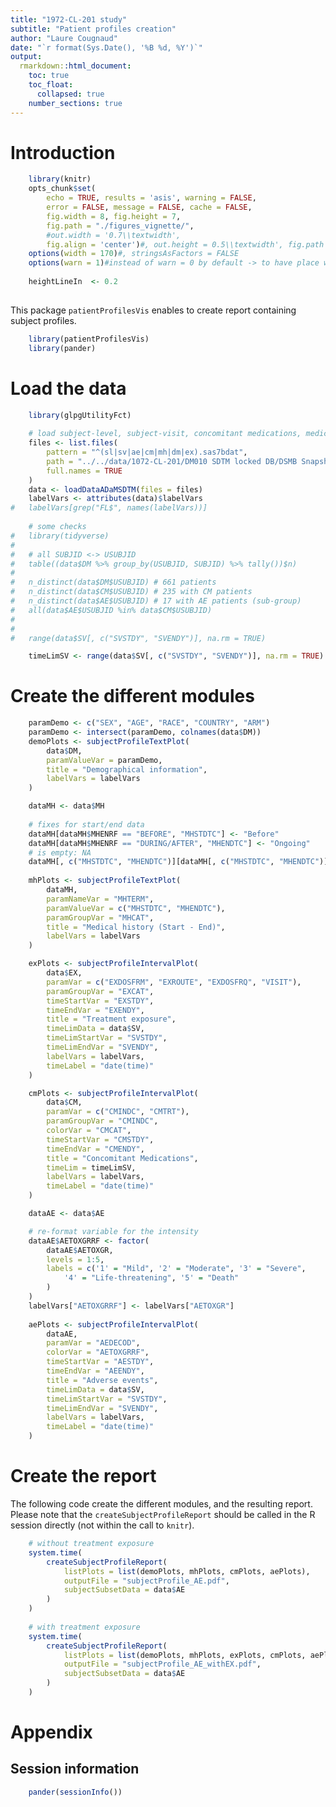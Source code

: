 ---
title: "1972-CL-201 study"
subtitle: "Patient profiles creation"
author: "Laure Cougnaud"
date: "`r format(Sys.Date(), '%B %d, %Y')`"
output: 
  rmarkdown::html_document:
    toc: true
    toc_float:
      collapsed: true
    number_sections: true
---

# Introduction

```{r options, echo = FALSE}
	
	library(knitr)
	opts_chunk$set(
		echo = TRUE, results = 'asis', warning = FALSE, 
		error = FALSE, message = FALSE, cache = FALSE,
		fig.width = 8, fig.height = 7,
		fig.path = "./figures_vignette/",
		#out.width = '0.7\\textwidth', 
		fig.align = 'center')#, out.height = 0.5\\textwidth', fig.path = 'graphs/') 
	options(width = 170)#, stringsAsFactors = FALSE
	options(warn = 1)#instead of warn = 0 by default -> to have place where warnings occur in the call to Sweave function
	
	heightLineIn  <- 0.2
	
```

This package `patientProfilesVis` enables to create report containing subject
profiles.

```{r loadPackages}

	library(patientProfilesVis)
	library(pander)

```

# Load the data

```{r loadData}	
	
	library(glpgUtilityFct)
	
	# load subject-level, subject-visit, concomitant medications, medical history and adverse events data
	files <- list.files(
		pattern = "^(sl|sv|ae|cm|mh|dm|ex).sas7bdat",
		path = "../../data/1072-CL-201/DM010 SDTM locked DB/DSMB Snapshots/transfer 01 20181206/",
		full.names = TRUE
	)
	data <- loadDataADaMSDTM(files = files)
	labelVars <- attributes(data)$labelVars
#	labelVars[grep("FL$", names(labelVars))]
	
	# some checks
#	library(tidyverse)
#	
#	# all SUBJID <-> USUBJID
#	table((data$DM %>% group_by(USUBJID, SUBJID) %>% tally())$n)
#	
#	n_distinct(data$DM$USUBJID) # 661 patients
#	n_distinct(data$CM$USUBJID) # 235 with CM patients
#	n_distinct(data$AE$USUBJID) # 17 with AE patients (sub-group)
#	all(data$AE$USUBJID %in% data$CM$USUBJID)
#	
#	
#	range(data$SV[, c("SVSTDY", "SVENDY")], na.rm = TRUE)

	timeLimSV <- range(data$SV[, c("SVSTDY", "SVENDY")], na.rm = TRUE)

```

# Create the different modules

```{r demographicModule}

	paramDemo <- c("SEX", "AGE", "RACE", "COUNTRY", "ARM")
	paramDemo <- intersect(paramDemo, colnames(data$DM))
	demoPlots <- subjectProfileTextPlot(
		data$DM,
		paramValueVar = paramDemo,
		title = "Demographical information",
		labelVars = labelVars
	)

```

```{r mhModule}

	dataMH <- data$MH
	
	# fixes for start/end data
	dataMH[dataMH$MHENRF == "BEFORE", "MHSTDTC"] <- "Before"
	dataMH[dataMH$MHENRF == "DURING/AFTER", "MHENDTC"] <- "Ongoing"
	# is empty: NA
	dataMH[, c("MHSTDTC", "MHENDTC")][dataMH[, c("MHSTDTC", "MHENDTC")] == ""] <- "Unknown"
	
	mhPlots <- subjectProfileTextPlot(
		dataMH,
		paramNameVar = "MHTERM",
		paramValueVar = c("MHSTDTC", "MHENDTC"),
		paramGroupVar = "MHCAT",
		title = "Medical history (Start - End)",
		labelVars = labelVars
	)

```

```{r exModule}

	exPlots <- subjectProfileIntervalPlot(
		data$EX,
		paramVar = c("EXDOSFRM", "EXROUTE", "EXDOSFRQ", "VISIT"),
		paramGroupVar = "EXCAT",
		timeStartVar = "EXSTDY",
		timeEndVar = "EXENDY",
		title = "Treatment exposure",
		timeLimData = data$SV,
		timeLimStartVar = "SVSTDY", 
		timeLimEndVar = "SVENDY",
		labelVars = labelVars,
		timeLabel = "date(time)"
	)


```

```{r cmModule}

	cmPlots <- subjectProfileIntervalPlot(
		data$CM,
		paramVar = c("CMINDC", "CMTRT"),
		paramGroupVar = "CMINDC",
		colorVar = "CMCAT",
		timeStartVar = "CMSTDY",
		timeEndVar = "CMENDY",
		title = "Concomitant Medications",
		timeLim = timeLimSV,
		labelVars = labelVars,
		timeLabel = "date(time)"
	)

```

```{r aeModule}

	dataAE <- data$AE

	# re-format variable for the intensity
	dataAE$AETOXGRRF <- factor(
		dataAE$AETOXGR,
		levels = 1:5,
		labels = c('1' = "Mild", '2' = "Moderate", '3' = "Severe",
			'4' = "Life-threatening", '5' = "Death"
		)
	)
	labelVars["AETOXGRRF"] <- labelVars["AETOXGR"]
	
	aePlots <- subjectProfileIntervalPlot(
		dataAE,
		paramVar = "AEDECOD",
		colorVar = "AETOXGRRF",
		timeStartVar = "AESTDY",
		timeEndVar = "AEENDY",
		title = "Adverse events",
		timeLimData = data$SV,
		timeLimStartVar = "SVSTDY", 
		timeLimEndVar = "SVENDY",
		labelVars = labelVars,
		timeLabel = "date(time)"
	)

```


# Create the report

The following code create the different modules, and the resulting report.
Please note that the `createSubjectProfileReport` should be called in the R
session directly (not within the call to `knitr`).

```{r createReport, eval = FALSE}

	# without treatment exposure
	system.time(
		createSubjectProfileReport(
			listPlots = list(demoPlots, mhPlots, cmPlots, aePlots),
			outputFile = "subjectProfile_AE.pdf",
			subjectSubsetData = data$AE
		)
	)
	
	# with treatment exposure
	system.time(
		createSubjectProfileReport(
			listPlots = list(demoPlots, mhPlots, exPlots, cmPlots, aePlots),
			outputFile = "subjectProfile_AE_withEX.pdf",
			subjectSubsetData = data$AE
		)
	)

```

# Appendix

## Session information

```{r includeSessionInfo, echo = FALSE}

	pander(sessionInfo())

```
